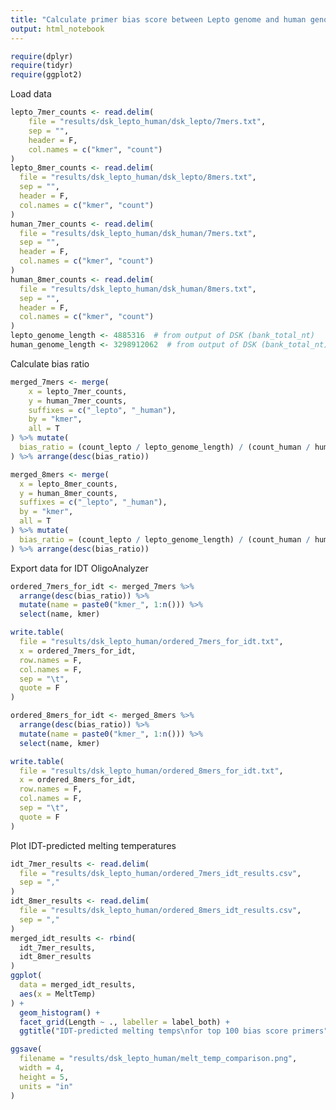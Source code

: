```yaml
---
title: "Calculate primer bias score between Lepto genome and human genome"
output: html_notebook
---
```


```r
require(dplyr)
require(tidyr)
require(ggplot2)
```
Load data
```r
lepto_7mer_counts <- read.delim(
    file = "results/dsk_lepto_human/dsk_lepto/7mers.txt",
    sep = "",
    header = F,
    col.names = c("kmer", "count")
)
lepto_8mer_counts <- read.delim(
  file = "results/dsk_lepto_human/dsk_lepto/8mers.txt",
  sep = "",
  header = F,
  col.names = c("kmer", "count")
)
human_7mer_counts <- read.delim(
  file = "results/dsk_lepto_human/dsk_human/7mers.txt",
  sep = "",
  header = F,
  col.names = c("kmer", "count")
)
human_8mer_counts <- read.delim(
  file = "results/dsk_lepto_human/dsk_human/8mers.txt",
  sep = "",
  header = F,
  col.names = c("kmer", "count")
)
lepto_genome_length <- 4885316  # from output of DSK (bank_total_nt)
human_genome_length <- 3298912062  # from output of DSK (bank_total_nt)
```
Calculate bias ratio
```r
merged_7mers <- merge(
    x = lepto_7mer_counts,
    y = human_7mer_counts,
    suffixes = c("_lepto", "_human"),
    by = "kmer",
    all = T
) %>% mutate(
  bias_ratio = (count_lepto / lepto_genome_length) / (count_human / human_genome_length)
) %>% arrange(desc(bias_ratio))

merged_8mers <- merge(
  x = lepto_8mer_counts,
  y = human_8mer_counts,
  suffixes = c("_lepto", "_human"),
  by = "kmer",
  all = T
) %>% mutate(
  bias_ratio = (count_lepto / lepto_genome_length) / (count_human / human_genome_length)
) %>% arrange(desc(bias_ratio))
```
Export data for IDT OligoAnalyzer
```r
ordered_7mers_for_idt <- merged_7mers %>%
  arrange(desc(bias_ratio)) %>%
  mutate(name = paste0("kmer_", 1:n())) %>%
  select(name, kmer)

write.table(
  file = "results/dsk_lepto_human/ordered_7mers_for_idt.txt",
  x = ordered_7mers_for_idt,
  row.names = F,
  col.names = F,
  sep = "\t",
  quote = F
)

ordered_8mers_for_idt <- merged_8mers %>%
  arrange(desc(bias_ratio)) %>%
  mutate(name = paste0("kmer_", 1:n())) %>%
  select(name, kmer)

write.table(
  file = "results/dsk_lepto_human/ordered_8mers_for_idt.txt",
  x = ordered_8mers_for_idt,
  row.names = F,
  col.names = F,
  sep = "\t",
  quote = F
)
```
Plot IDT-predicted melting temperatures
```r
idt_7mer_results <- read.delim(
  file = "results/dsk_lepto_human/ordered_7mers_idt_results.csv",
  sep = ","
)
idt_8mer_results <- read.delim(
  file = "results/dsk_lepto_human/ordered_8mers_idt_results.csv",
  sep = ","
)
merged_idt_results <- rbind(
  idt_7mer_results,
  idt_8mer_results
)
ggplot(
  data = merged_idt_results,
  aes(x = MeltTemp)
) +
  geom_histogram() +
  facet_grid(Length ~ ., labeller = label_both) +
  ggtitle("IDT-predicted melting temps\nfor top 100 bias score primers")

ggsave(
  filename = "results/dsk_lepto_human/melt_temp_comparison.png",
  width = 4,
  height = 5,
  units = "in"
)
```

